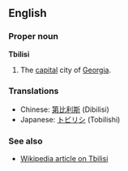 ==English==
===Proper noun===
'''Tbilisi'''

# The [[capital]] city of [[Georgia]].

===Translations===
*Chinese: [[第比利斯]] (Dibilisi)
*Japanese: [[トビリシ]] (Tobilishi)

===See also===
*[[w:Tbilisi|Wikipedia article on Tbilisi]]